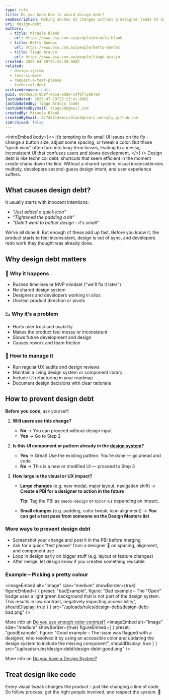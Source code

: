 ```yaml
---
type: rule
title: Do you know how to avoid design debt?
seoDescription: Making ad-hoc UI changes without a designer leads to design debt. Learn how to prevent inconsistencies and poor UX by following a better workflow.
uri: design-debt
authors:
  - title: Micaela Blank
    url: https://www.ssw.com.au/people/micaela-blank
  - title: Betty Bondoc
    url: https://www.ssw.com.au/people/betty-bondoc
  - title: Tiago Araujo
    url: https://www.ssw.com.au/people/tiago-araujo
created: 2025-04-30T23:52:58.000Z
related:
  - design-system
  - less-is-more
  - request-a-test-please
  - technical-debt
archivedreason: null
guid: e0d0ea3b-9b9f-465a-8da8-54f6f7280790
lastUpdated: 2025-07-29T23:23:41.000Z
lastUpdatedBy: Tiago Araújo [SSW]
lastUpdatedByEmail: tiagov8@gmail.com
createdBy: Micaela Blank
createdByEmail: 81748614+micsblank@users.noreply.github.com
isArchived: false
---
```


<introEmbed
  body={<>
It’s tempting to fix small UI issues on the fly - change a button size, adjust some spacing, or tweak a color. But those “quick wins” often turn into long-term losses, leading to a messy, inconsistent UI that confuses users and slows development.
  </>}
/>
Design debt is like technical debt: shortcuts that seem efficient in the moment create chaos down the line. Without a shared system, visual inconsistencies multiply, developers second-guess design intent, and user experience suffers.

## What causes design debt?

It usually starts with innocent intentions:

* _"Just added a quick icon"_
* _"Tightened the padding a bit"_
* _"Didn't want to bother design - it's small"_

We’ve all done it. But enough of these add up fast. Before you know it, the product starts to feel inconsistent, design is out of sync, and developers redo work they thought was already done.

## Why design debt matters

### 🚨 Why it happens

* Rushed timelines or MVP mindset ("we'll fix it later")
* No shared design system
* Designers and developers working in silos
* Unclear product direction or pivots

### 📉 Why it’s a problem

* Hurts user trust and usability
* Makes the product feel messy or inconsistent
* Slows future development and design
* Causes rework and team friction

### 🧹 How to manage it

* Run regular UX audits and design reviews
* Maintain a living design system or component library
* Include UI refactoring in your roadmap
* Document design decisions with clear rationale

## How to prevent design debt

**Before you code**, ask yourself:

1. **Will users see this change?**

   * **No** → You can proceed without design input
   * **Yes** → Go to Step 2

2. **Is this UI component or pattern already in the [design system](https://www.ssw.com.au/rules/design-system/)?**

   * **Yes** → Great! Use the existing pattern. You’re done — go ahead and code
   * **No** → This is a new or modified UI — proceed to Step 3

3. **How large is the visual or UX impact?**

   * **Large changes** (e.g. new modal, major layout, navigation shift) → **Create a PBI for a designer to action in the future**

     **Tip:** Tag the PBI as `needs-design` or `minor-UI` depending on impact.

   * **Small changes** (e.g. padding, color tweak, icon alignment) → **You can get a test pass from someone on the Design Masters list**

### More ways to prevent design debt

* Screenshot your change and post it in the PBI before merging
* Ask for a quick "test please" from a designer 👀 on spacing, alignment, and component use
* Loop in design early on bigger stuff (e.g. layout or feature changes)
* After merge, let design know if you created something reusable

### Example –  Picking a pretty colour
<imageEmbed
  alt="Image"
  size="medium"
  showBorder={true}
  figureEmbed={ {
    preset: "badExample",
    figure: "Bad example – The \"Open\" badge uses a light green background that is not part of the design system. This results in low contrast, negatively impacting accessibility",
    shouldDisplay: true
  } }
  src="/uploads/rules/design-debt/design-debt-bad.png"
/>

More info on [Do you use enough color contrast?](/color-contrast)
<imageEmbed
  alt="Image"
  size="medium"
  showBorder={true}
  figureEmbed={ {
    preset: "goodExample",
    figure: "Good example – The issue was flagged with a designer, who resolved it by using an accessible color and updating the design system to include the missing component",
    shouldDisplay: true
  } }
  src="/uploads/rules/design-debt/design-debt-good.png"
/>

More info on [Do you have a Design System?](/design-system)

## Treat design like code

Every visual tweak changes the product - just like changing a line of code. So follow process, get the right people involved, and respect the system. 🤖
